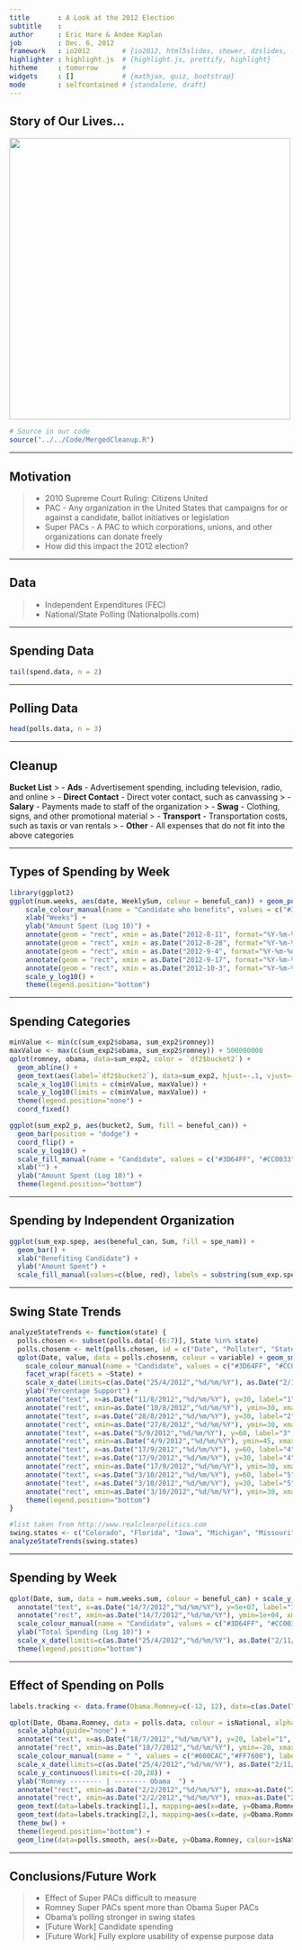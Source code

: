 ```yaml
---
title       : A Look at the 2012 Election
subtitle    :
author      : Eric Hare & Andee Kaplan
job         : Dec. 6, 2012
framework   : io2012        # {io2012, html5slides, shower, dzslides, ...}
highlighter : highlight.js  # {highlight.js, prettify, highlight}
hitheme     : tomorrow      # 
widgets     : []            # {mathjax, quiz, bootstrap}
mode        : selfcontained # {standalone, draft}
---
```


## Story of Our Lives...
<img src="http://imgs.xkcd.com/comics/poll_watching.png" height="500"></img>

```r
# Source in our code
source("../../Code/MergedCleanup.R")
```

---

## Motivation
> - 2010 Supreme Court Ruling: Citizens United
> - PAC - Any organization in the United States that campaigns for or against a candidate, ballot initiatives or legislation
> - Super PACs - A PAC to which corporations, unions, and other organizations can donate freely
> - How did this impact the 2012 election?

---

## Data
> - Independent Expenditures (FEC)
> - National/State Polling (Nationalpolls.com)

---

## Spending Data
```r
tail(spend.data, n = 2)
```

---

## Polling Data
```r
head(polls.data, n = 3)
```

---

## Cleanup
**Bucket List**
> - **Ads** - Advertisement spending, including television, radio, and online
> - **Direct Contact** - Direct voter contact, such as canvassing
> - **Salary** - Payments made to staff of the organization
> - **Swag** - Clothing, signs, and other promotional material
> - **Transport** - Transportation costs, such as taxis or van rentals
> - **Other** - All expenses that do not fit into the above categories

---

## Types of Spending by Week
```r
library(ggplot2)
ggplot(num.weeks, aes(date, WeeklySum, colour = beneful_can)) + geom_point() + geom_line() + facet_grid(facets=bucket2~sup_opp) + 
    scale_colour_manual(name = "Candidate who benefits", values = c("#3D64FF", "#CC0033"), labels=c("Obama","Romney" )) + 
    xlab("Weeks") + 
    ylab("Amount Spent (Log 10)") + 
    annotate(geom = "rect", xmin = as.Date("2012-8-11", format="%Y-%m-%d"), xmax = as.Date("2012-8-12", format="%Y-%m-%d"), ymin = 1, ymax = 1e+08, alpha = .2, fill = "#CC0033") + 
    annotate(geom = "rect", xmin = as.Date("2012-8-28", format="%Y-%m-%d"), xmax = as.Date("2012-8-30", format="%Y-%m-%d"), ymin = 1, ymax = 1e+08, alpha = .2, fill = "#CC0033") + 
    annotate(geom = "rect", xmin = as.Date("2012-9-4", format="%Y-%m-%d"), xmax = as.Date("2012-9-6", format="%Y-%m-%d"), ymin = 1, ymax = 1e+08, alpha = .2, fill = "#3D64FF") + 
    annotate(geom = "rect", xmin = as.Date("2012-9-17", format="%Y-%m-%d"), xmax = as.Date("2012-9-18", format="%Y-%m-%d"), ymin = 1, ymax = 1e+08, alpha = .2, fill = "grey50") + 
    annotate(geom = "rect", xmin = as.Date("2012-10-3", format="%Y-%m-%d"), xmax = as.Date("2012-10-4", format="%Y-%m-%d"), ymin = 1, ymax = 1e+08, alpha = .2, fill = "grey50") + 
    scale_y_log10() + 
    theme(legend.position="bottom")
```

---

## Spending Categories
```r
minValue <- min(c(sum_exp2$obama, sum_exp2$romney))
maxValue <- max(c(sum_exp2$obama, sum_exp2$romney)) + 500000000
qplot(romney, obama, data=sum_exp2, color = `df2$bucket2`) +
  geom_abline() + 
  geom_text(aes(label=`df2$bucket2`), data=sum_exp2, hjust=-.1, vjust=-.02) + 
  scale_x_log10(limits = c(minValue, maxValue)) + 
  scale_y_log10(limits = c(minValue, maxValue)) +
  theme(legend.position="none") +
  coord_fixed()

ggplot(sum_exp2_p, aes(bucket2, Sum, fill = beneful_can)) + 
  geom_bar(position = "dodge") + 
  coord_flip() + 
  scale_y_log10() + 
  scale_fill_manual(name = "Candidate", values = c("#3D64FF", "#CC0033")) + 
  xlab("") + 
  ylab("Amount Spent (Log 10)") +
  theme(legend.position="bottom")
```
---

## Spending by Independent Organization
```r
ggplot(sum_exp.spep, aes(beneful_can, Sum, fill = spe_nam)) + 
  geom_bar() + 
  xlab("Benefiting Candidate") + 
  ylab("Amount Spent") + 
  scale_fill_manual(values=c(blue, red), labels = substring(sum_exp.spep$spe_nam, 1, 30), name = "Super PAC")
```
---

## Swing State Trends
```r
analyzeStateTrends <- function(state) {
  polls.chosen <- subset(polls.data[-(6:7)], State %in% state)
  polls.chosenm <- melt(polls.chosen, id = c("Date", "Pollster", "State"))
  qplot(Date, value, data = polls.chosenm, colour = variable) + geom_smooth(method="loess") +
    scale_colour_manual(name = "Candidate", values = c("#3D64FF", "#CC0033"), labels=c("Obama","Romney" )) +
    facet_wrap(facets = ~State) +
    scale_x_date(limits=c(as.Date("25/4/2012","%d/%m/%Y"), as.Date("2/11/2012","%d/%m/%Y"))) +
    ylab("Percentage Support") +
    annotate("text", x=as.Date("11/8/2012","%d/%m/%Y"), y=30, label="1", color="#FF0000", hjust=-0.5, alpha=0.2, size=3) + 
    annotate("rect", xmin=as.Date("10/8/2012","%d/%m/%Y"), ymin=30, xmax=as.Date("11/8/2012","%d/%m/%Y"), ymax=45, fill="#FF0000", alpha=0.2) + 
    annotate("text", x=as.Date("28/8/2012","%d/%m/%Y"), y=30, label="2", color="#FF0000", hjust=-0.7, alpha=0.2, size=3) + 
    annotate("rect", xmin=as.Date("27/8/2012","%d/%m/%Y"), ymin=30, xmax=as.Date("30/8/2012","%d/%m/%Y"), ymax=45, fill="#FF0000", alpha=0.2) +
    annotate("text", x=as.Date("5/9/2012","%d/%m/%Y"), y=60, label="3", color="#330099", hjust=-0.5, alpha=0.2, size=3) + 
    annotate("rect", xmin=as.Date("4/9/2012","%d/%m/%Y"), ymin=45, xmax=as.Date("6/9/2012","%d/%m/%Y"), ymax=60, fill="#330099", alpha=0.2) +
    annotate("text", x=as.Date("17/9/2012","%d/%m/%Y"), y=60, label="4", color="grey50", hjust=-0.5, alpha=0.4, size=3) + 
    annotate("text", x=as.Date("17/9/2012","%d/%m/%Y"), y=30, label="4", color="grey50", hjust=-0.5, alpha=0.4, size=3) +
    annotate("rect", xmin=as.Date("17/9/2012","%d/%m/%Y"), ymin=30, xmax=as.Date("18/9/2012","%d/%m/%Y"), ymax=60, fill="grey50", alpha=0.4) +
    annotate("text", x=as.Date("3/10/2012","%d/%m/%Y"), y=60, label="5", color="grey50", hjust=-0.5, alpha=0.4, size=3) + 
    annotate("text", x=as.Date("3/10/2012","%d/%m/%Y"), y=30, label="5", color="grey50", hjust=-0.5, alpha=0.4, size=3) +
    annotate("rect", xmin=as.Date("3/10/2012","%d/%m/%Y"), ymin=30, xmax=as.Date("4/10/2012","%d/%m/%Y"), ymax=60, fill="grey50", alpha=0.4) +
    theme(legend.position="bottom")
}

#list taken from http://www.realclearpolitics.com
swing.states <- c("Colorado", "Florida", "Iowa", "Michigan", "Missouri", "Nevada", "New Hampshire", "North Carolina", "Ohio", "Pennsylvania", "Virginia", "Wisconsin")
analyzeStateTrends(swing.states)
```
---

## Spending by Week
```r
qplot(Date, sum, data = num.weeks.sum, colour = beneful_can) + scale_y_log10() + geom_line() +
  annotate("text", x=as.Date("14/7/2012","%d/%m/%Y"), y=5e+07, label="1", color="#FF0000", hjust=-0.5, alpha=0.4, size=10) +
  annotate("rect", xmin=as.Date("14/7/2012","%d/%m/%Y"), ymin=1e+04, xmax=as.Date("15/7/2012","%d/%m/%Y"), ymax=5e+07, fill="#FF0000", alpha=0.4) +
  scale_colour_manual(name = "Candidate", values = c("#3D64FF", "#CC0033"), labels=c("Obama","Romney" )) +
  ylab("Total Spending (Log 10)") + 
  scale_x_date(limits=c(as.Date("25/4/2012","%d/%m/%Y"), as.Date("2/11/2012","%d/%m/%Y"))) +
  theme(legend.position="bottom")
```
---

## Effect of Spending on Polls
```r
labels.tracking <- data.frame(Obama.Romney=c(-12, 12), date=c(as.Date("1/8/2012","%d/%m/%Y"), as.Date("1/8/2012","%d/%m/%Y")), text=c("Romney", "Obama"), colour=c("red", "blue"))

qplot(Date, Obama.Romney, data = polls.data, colour = isNational, alpha=0.6) +
  scale_alpha(guide="none") +
  annotate("text", x=as.Date("18/7/2012","%d/%m/%Y"), y=20, label="1", color="#FF0000", hjust=-0.5, alpha=0.4, size=5) +
  annotate("rect", xmin=as.Date("18/7/2012","%d/%m/%Y"), ymin=-20, xmax=as.Date("19/7/2012","%d/%m/%Y"), ymax=20, fill="#FF0000", alpha=0.4) +
  scale_colour_manual(name = " ", values = c("#600CAC","#FF7600"), labels=c("Swing State","National" ), breaks=c(FALSE, TRUE)) + 
  scale_x_date(limits=c(as.Date("25/4/2012","%d/%m/%Y"), as.Date("2/11/2012","%d/%m/%Y"))) +
  scale_y_continuous(limits=c(-20,20)) +
  ylab("Romney -------- | -------- Obama  ") +
  annotate("rect", xmin=as.Date("2/2/2012","%d/%m/%Y"), xmax=as.Date("2/12/2012","%d/%m/%Y"), ymin=0, ymax=Inf, fill="blue", alpha=0.03) +
  annotate("rect", xmin=as.Date("2/2/2012","%d/%m/%Y"), xmax=as.Date("2/12/2012","%d/%m/%Y"), ymin=-Inf, ymax=0, fill="red", alpha=0.03) +
  geom_text(data=labels.tracking[1,], mapping=aes(x=date, y=Obama.Romney, label=text), colour=I("#FF0000"), size=5, alpha=I(0.2), shape=1) +
  geom_text(data=labels.tracking[2,], mapping=aes(x=date, y=Obama.Romney, label=text), colour=I("#330099"), size=5, alpha=I(0.2), shape=1) +
  theme_bw() +
  theme(legend.position="bottom") +
  geom_line(data=polls.smooth, aes(x=Date, y=Obama.Romney, colour=isNational), inherit.aes=FALSE)
```
---

## Conclusions/Future Work
> - Effect of Super PACs difficult to measure
> - Romney Super PACs spent more than Obama Super PACs
> - Obama's polling stronger in swing states
> - [Future Work] Candidate spending
> - [Future Work] Fully explore usability of expense purpose data
